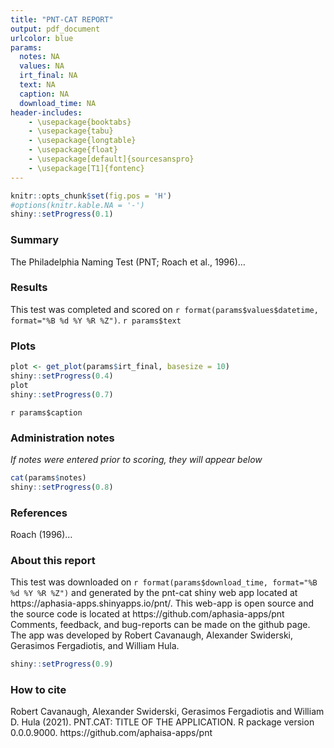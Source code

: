 ```yaml
---
title: "PNT-CAT REPORT"
output: pdf_document
urlcolor: blue
params:
  notes: NA
  values: NA
  irt_final: NA
  text: NA
  caption: NA
  download_time: NA
header-includes:
    - \usepackage{booktabs}
    - \usepackage{tabu}
    - \usepackage{longtable}
    - \usepackage{float}
    - \usepackage[default]{sourcesanspro}
    - \usepackage[T1]{fontenc}
---
```


```r
knitr::opts_chunk$set(fig.pos = 'H')
#options(knitr.kable.NA = '-')
shiny::setProgress(0.1)
```

### Summary 

The Philadelphia Naming Test (PNT; Roach et al., 1996)...

### Results

This test was completed and scored on `r format(params$values$datetime, format="%B %d %Y %R %Z")`. `r params$text`

### Plots

```r

plot <- get_plot(params$irt_final, basesize = 10)
shiny::setProgress(0.4)
plot
shiny::setProgress(0.7)

```

`r params$caption`

### Administration notes 

*If notes were entered prior to scoring, they will appear below*

```r
cat(params$notes)
shiny::setProgress(0.8)
```


### References

Roach (1996)...

### About this report

This test was downloaded on `r format(params$download_time, format="%B %d %Y %R %Z")` and generated by the pnt-cat shiny web app located at https://aphasia-apps.shinyapps.io/pnt/. This web-app is open source and the source code is located at https://github.com/aphasia-apps/pnt Comments, feedback, and bug-reports can be made on the github page. The app was developed by Robert Cavanaugh, Alexander Swiderski, Gerasimos Fergadiotis, and William Hula.

```r
shiny::setProgress(0.9)
```

### How to cite

Robert Cavanaugh, Alexander Swiderski, Gerasimos Fergadiotis and William D. Hula (2021). PNT.CAT: TITLE OF THE APPLICATION. R package version 0.0.0.9000.
  https://github.com/aphaisa-apps/pnt